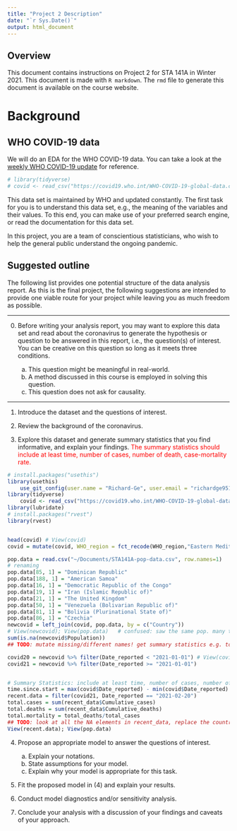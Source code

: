 ```yaml
---
title: "Project 2 Description"
date: "`r Sys.Date()`"
output: html_document
---
```

<!--
To update Github with your own code: 
1. PULL
From the Git tab, “Pull” the repository. This makes sure your local repository is synced with the remote repository. This is very important if other people are making changes to the repository or if you are working from multiple computers. 
2. STAGE
Select (aka. stage) the files you want to commit. In RStudio, this involves checking the “Staged” boxes in the Git tab. 
3. COMMIT
Try to add a note so everyone will know what you're changing. 
4. PUSH
Saves these local changes to the online repository.
-->
## Overview

This document contains instructions on Project 2 for STA 141A in Winter 2021. This document is made with `R markdown`. The `rmd` file to generate this document is available on the course website.

# Background



## WHO COVID-19 data

We will do an EDA for the WHO COVID-19 data. You can take a look at the [weekly WHO COVID-19 update](https://www.who.int/emergencies/diseases/novel-coronavirus-2019/situation-reports) for reference.


```r
# library(tidyverse)
# covid <- read_csv("https://covid19.who.int/WHO-COVID-19-global-data.csv")
```

This data set is maintained by WHO and updated constantly. The first task for you is to understand this data set, e.g., the meaning of the variables and their values. To this end, you can make use of your preferred search engine, or read the documentation for this data set. 

In this project, you are a team of conscientious statisticians, who wish to help the general public understand the ongoing pandemic. 



## Suggested outline 

The following list provides one potential structure of the data analysis report. As this is the final project, the following suggestions are intended to provide one viable route for your project while leaving you as much freedom as possible. 

***

0. Before writing your analysis report, you may want to explore this data set and read about the coronavirus to generate the hypothesis or question to be answered in this report, i.e., the question(s) of interest. You can be creative on this question so long as it meets three conditions.

    a. This question might be meaningful in real-world. 
    b. A method discussed in this course is employed in solving this question. 
    c. This question does not ask for causality.  



***


1. Introduce the dataset and the questions of interest. 

2. Review the background of the coronavirus. 

3. Explore this dataset and generate summary statistics that you find informative, and explain your findings. <span style="color:red"> The summary statistics should include at least time, number of cases, number of death, case-mortality rate.</span>
<!-- RAHUL AND I START WITH THIS ONE -->
```r
# install.packages("usethis")
library(usethis)
    use_git_config(user.name = "Richard-Ge", user.email = "richardge951@gmail.com")
library(tidyverse)
    covid <- read_csv("https://covid19.who.int/WHO-COVID-19-global-data.csv")
library(lubridate)
# install.packages("rvest")
library(rvest)


head(covid) # View(covid)
covid = mutate(covid, WHO_region = fct_recode(WHO_region,"Eastern Mediterranean"="EMRO","Europe" = "EURO","Africa" = "AFRO","Western Pacific" = "WPRO","Americas"="AMRO","South-East Asia" = "SEARO"))

pop.data = read.csv("~/Documents/STA141A-pop-data.csv", row.names=1)
# renaming
pop.data[85, 1] = "Dominican Republic"
pop.data[188, 1] = "American Samoa"
pop.data[16, 1] = "Democratic Republic of the Congo"
pop.data[19, 1] = "Iran (Islamic Republic of)"
pop.data[21, 1] = "The United Kingdom"
pop.data[50, 1] = "Venezuela (Bolivarian Republic of)"
pop.data[81, 1] = "Bolivia (Plurinational State of)"
pop.data[86, 1] = "Czechia"
newcovid = left_join(covid, pop.data, by = c("Country"))
# View(newcovid); View(pop.data)   # confused: saw the same pop. many times
sum(is.na(newcovid$Population))
## TODO: mutate missing/different names! get summary statistics e.g. total deaths (+ per region), percent of country infected,

covid20 = newcovid %>% filter(Date_reported < "2021-01-01") # View(covid20)
covid21 = newcovid %>% filter(Date_reported >= "2021-01-01")


# Summary Statistics: include at least time, number of cases, number of death, case-mortality rate.
time.since.start = max(covid$Date_reported) - min(covid$Date_reported)
recent.data = filter(covid21, Date_reported == "2021-02-20")
total.cases = sum(recent_data$Cumulative_cases)
total.deaths = sum(recent_data$Cumulative_deaths)
total.mortality = total_deaths/total_cases
## TODO: look at all the NA elements in recent_data, replace the country names in pop.data with the new names in recent.data
View(recent.data); View(pop.data)
```

4.  Propose an appropriate model to answer the questions of interest. 
      a. Explain your notations. 
      b. State assumptions for your model. 
      c. Explain why your model is appropriate for this task. 


5.  Fit the proposed model in (4) and explain your results. 

6.  Conduct model diagnostics and/or sensitivity analysis. 

7. Conclude your analysis with a discussion of your findings and caveats of your approach. 




